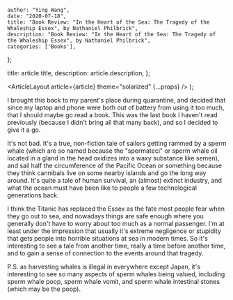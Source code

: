 
    author: "Ying Wang",
    date: "2020-07-18",
    title: "Book Review: "In the Heart of the Sea: The Tragedy of the Whaleship Essex", by Nathaniel Philbrick",
    description: "Book Review: "In the Heart of the Sea: The Tragedy of the Whaleship Essex", by Nathaniel Philbrick",
    categories: ['Books'],
};

  title: article.title,
  description: article.description,
};

  <ArticleLayout article={article} theme="solarized" {...props} />
);

I brought this back to my parent's place during quarantine, and decided that
since my laptop and phone were both out of battery from using it too much, that
I should maybe go read a book. This was the last book I haven't read previously
(because I didn't bring all that many back), and so I decided to give it a go.

It's not bad. It's a true, non-fiction tale of sailors getting rammed by a sperm
whale (which are so named because the "spermateci" or sperm whale oil located in
a gland in the head oxidizes into a waxy substance like semen), and sail half
the circumference of the Pacific Ocean or something because they think cannibals
live on some nearby islands and go the long way around. It's quite a tale of
human survival, an (almost) extinct industry, and what the ocean must have been
like to people a few technological generations back.

I think the Titanic has replaced the Essex as the fate most people fear when
they go out to sea, and nowadays things are safe enough where you generally
don't have to worry about too much as a normal passenger. I'm at least under the
impression that usually it's extreme negligence or stupidity that gets people
into horrible situations at sea in modern times. So it's interesting to see a
tale from another time, really a time before another time, and to gain a sense
of connection to the events around that tragedy.

P.S. as harvesting whales is illegal in everywhere except Japan, it's
interesting to see so many aspects of sperm whales being valued, including sperm
whale poop, sperm whale vomit, and sperm whale intestinal stones (which may be
the poop).
